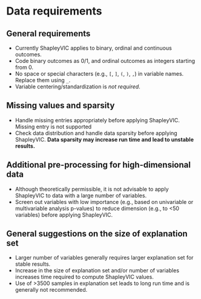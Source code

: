 # Data requirements

## General requirements

- Currently ShapleyVIC applies to binary, ordinal and continuous outcomes.
- Code binary outcomes as 0/1, and ordinal outcomes as integers starting from 0.
- No space or special characters (e.g., `[`, `]`, `(`, `)`, `,`) in variable 
names. Replace them using `_`.
- Variable centering/standardization is *not required*.

## Missing values and sparsity

- Handle missing entries appropriately before applying ShapleyVIC. Missing entry 
is not supported
- Check data distribution and handle data sparsity before applying ShapleyVIC. 
**Data sparsity may increase run time and lead to unstable results.**

## Additional pre-processing for high-dimensional data

- Although theoretically permissible, it is not advisable to apply ShapleyVIC 
to data with a large number of variables.
- Screen out variables with low importance (e.g., based on univariable or 
multivariable analysis p-values) to reduce dimension (e.g., to <50 variables) 
before applying ShapleyVIC.

## General suggestions on the size of explanation set

- Larger number of variables generally requires larger explanation set for 
stable results.
- Increase in the size of explanation set and/or number of variables increases 
time required to compute ShapleyVIC values.
- Use of >3500 samples in explanation set leads to long run time and is 
generally not recommended.

